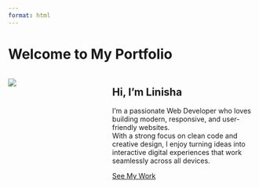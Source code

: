 ```yaml
---
format: html
---
```


# Welcome to My Portfolio {.whole-class}

::::: columns
::: {.column width="30%"}
![](images/linisha.jpg){fig-align="center"}
:::

::: {.column width="50%"}
## Hi, I'm Linisha

I’m a passionate Web Developer who loves building modern, responsive, and user-friendly websites.\
With a strong focus on clean code and creative design, I enjoy turning ideas into interactive digital experiences that work seamlessly across all devices.

[See My Work](projects.qmd){.btn .btn-primary}
:::
:::::
